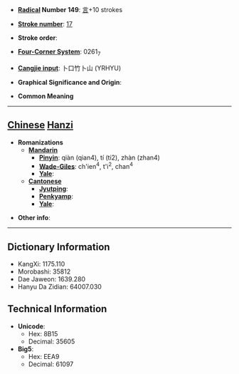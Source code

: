 * '''[[Wiktionary:Chinese radical index| Radical]] Number 149''': [[Wiktionary:Chinese radical index 言|言]]+10 strokes

* '''[[Wiktionary:Chinese total strokes index|Stroke number]]''': [[Wiktionary:Chinese total strokes index 17|17]]

* '''Stroke order''': 

* '''[[Wiktionary:Chinese four corner index|Four-Corner System]]''': 0261<sub>7</sub>

* '''[[Wiktionary:Chinese Cangjie index|Cangjie input]]''': 卜口竹卜山 (YRHYU)

* '''Graphical Significance and Origin''': 

* '''Common Meaning'''

----

== [[Chinese]] [[Hanzi]] ==

* '''Romanizations'''
** '''[[Mandarin]]'''
*** '''[[Pinyin]]''': qiàn (qian4), tí (ti2), zhàn (zhan4)
*** '''[[Wade-Giles]]''': ch'ien<sup>4</sup>, t'i<sup>2</sup>, chan<sup>4</sup>
*** '''[[Yale]]''': 
** '''[[Cantonese]]'''
*** '''[[Jyutping]]''':
*** '''[[Penkyamp]]''': 
*** '''[[Yale]]''': 

* '''Other info''': 

----

== Dictionary Information ==

* KangXi: 1175.110
* Morobashi: 35812
* Dae Jaweon: 1639.280
* Hanyu Da Zidian: 64007.030

== Technical Information ==

* '''Unicode''':
** Hex: 8B15
** Decimal: 35605
* '''Big5''':
** Hex: EEA9
** Decimal: 61097
